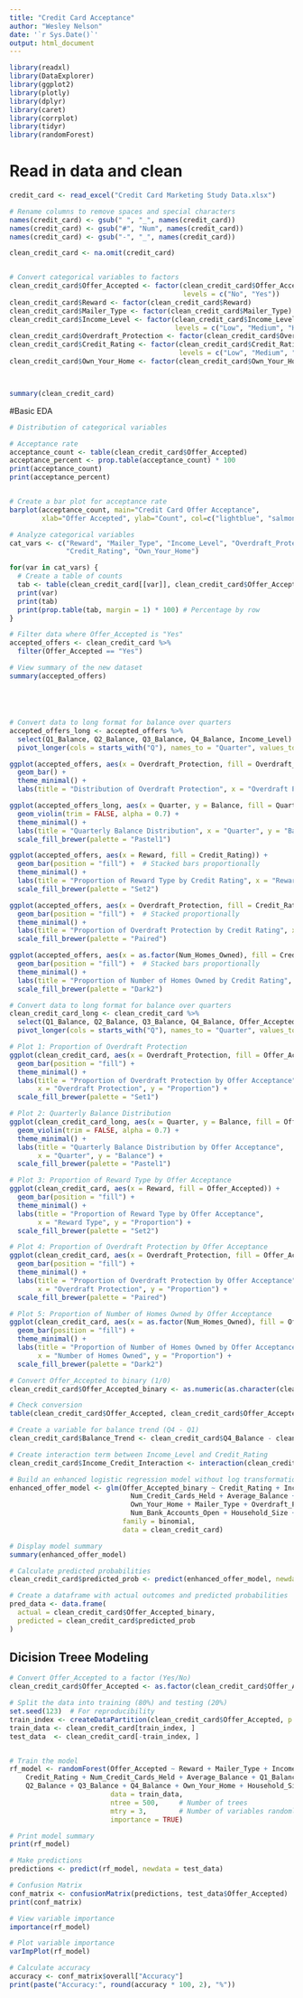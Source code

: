```yaml
---
title: "Credit Card Acceptance"
author: "Wesley Nelson"
date: '`r Sys.Date()`'
output: html_document
---
```


```r
library(readxl)
library(DataExplorer)
library(ggplot2)
library(plotly)
library(dplyr)
library(caret)
library(corrplot)
library(tidyr)
library(randomForest)
```

# Read in data and clean

```r


credit_card <- read_excel("Credit Card Marketing Study Data.xlsx")

# Rename columns to remove spaces and special characters
names(credit_card) <- gsub(" ", "_", names(credit_card))
names(credit_card) <- gsub("#", "Num", names(credit_card))
names(credit_card) <- gsub("-", "_", names(credit_card))

clean_credit_card <- na.omit(credit_card)


# Convert categorical variables to factors
clean_credit_card$Offer_Accepted <- factor(clean_credit_card$Offer_Accepted, 
                                           levels = c("No", "Yes"))
clean_credit_card$Reward <- factor(clean_credit_card$Reward)
clean_credit_card$Mailer_Type <- factor(clean_credit_card$Mailer_Type)
clean_credit_card$Income_Level <- factor(clean_credit_card$Income_Level, 
                                         levels = c("Low", "Medium", "High"))
clean_credit_card$Overdraft_Protection <- factor(clean_credit_card$Overdraft_Protection)
clean_credit_card$Credit_Rating <- factor(clean_credit_card$Credit_Rating, 
                                          levels = c("Low", "Medium", "High"))
clean_credit_card$Own_Your_Home <- factor(clean_credit_card$Own_Your_Home)



summary(clean_credit_card)

```

#Basic EDA

```r

# Distribution of categorical variables

# Acceptance rate
acceptance_count <- table(clean_credit_card$Offer_Accepted)
acceptance_percent <- prop.table(acceptance_count) * 100
print(acceptance_count)
print(acceptance_percent)


# Create a bar plot for acceptance rate
barplot(acceptance_count, main="Credit Card Offer Acceptance", 
        xlab="Offer Accepted", ylab="Count", col=c("lightblue", "salmon"))

# Analyze categorical variables
cat_vars <- c("Reward", "Mailer_Type", "Income_Level", "Overdraft_Protection", 
              "Credit_Rating", "Own_Your_Home")

for(var in cat_vars) {
  # Create a table of counts
  tab <- table(clean_credit_card[[var]], clean_credit_card$Offer_Accepted)
  print(var)
  print(tab)
  print(prop.table(tab, margin = 1) * 100) # Percentage by row
}

# Filter data where Offer_Accepted is "Yes"
accepted_offers <- clean_credit_card %>%
  filter(Offer_Accepted == "Yes")

# View summary of the new dataset
summary(accepted_offers)




```

# 

```r

# Convert data to long format for balance over quarters
accepted_offers_long <- accepted_offers %>%
  select(Q1_Balance, Q2_Balance, Q3_Balance, Q4_Balance, Income_Level) %>%
  pivot_longer(cols = starts_with("Q"), names_to = "Quarter", values_to = "Balance")

ggplot(accepted_offers, aes(x = Overdraft_Protection, fill = Overdraft_Protection)) +
  geom_bar() +
  theme_minimal() +
  labs(title = "Distribution of Overdraft Protection", x = "Overdraft Protection", y = "Count")

ggplot(accepted_offers_long, aes(x = Quarter, y = Balance, fill = Quarter)) +
  geom_violin(trim = FALSE, alpha = 0.7) +
  theme_minimal() +
  labs(title = "Quarterly Balance Distribution", x = "Quarter", y = "Balance") +
  scale_fill_brewer(palette = "Pastel1")

ggplot(accepted_offers, aes(x = Reward, fill = Credit_Rating)) +
  geom_bar(position = "fill") +  # Stacked bars proportionally
  theme_minimal() +
  labs(title = "Proportion of Reward Type by Credit Rating", x = "Reward Type", y = "Proportion") +
  scale_fill_brewer(palette = "Set2")

ggplot(accepted_offers, aes(x = Overdraft_Protection, fill = Credit_Rating)) +
  geom_bar(position = "fill") +  # Stacked proportionally
  theme_minimal() +
  labs(title = "Proportion of Overdraft Protection by Credit Rating", x = "Overdraft Protection", y = "Proportion") +
  scale_fill_brewer(palette = "Paired")

ggplot(accepted_offers, aes(x = as.factor(Num_Homes_Owned), fill = Credit_Rating)) +
  geom_bar(position = "fill") +  # Stacked bars proportionally
  theme_minimal() +
  labs(title = "Proportion of Number of Homes Owned by Credit Rating", x = "Number of Homes Owned", y = "Proportion") +
  scale_fill_brewer(palette = "Dark2")


```



```r

# Convert data to long format for balance over quarters
clean_credit_card_long <- clean_credit_card %>%
  select(Q1_Balance, Q2_Balance, Q3_Balance, Q4_Balance, Offer_Accepted) %>%
  pivot_longer(cols = starts_with("Q"), names_to = "Quarter", values_to = "Balance")

# Plot 1: Proportion of Overdraft Protection
ggplot(clean_credit_card, aes(x = Overdraft_Protection, fill = Offer_Accepted)) +
  geom_bar(position = "fill") +
  theme_minimal() +
  labs(title = "Proportion of Overdraft Protection by Offer Acceptance", 
       x = "Overdraft Protection", y = "Proportion") +
  scale_fill_brewer(palette = "Set1")

# Plot 2: Quarterly Balance Distribution
ggplot(clean_credit_card_long, aes(x = Quarter, y = Balance, fill = Offer_Accepted)) +
  geom_violin(trim = FALSE, alpha = 0.7) +
  theme_minimal() +
  labs(title = "Quarterly Balance Distribution by Offer Acceptance", 
       x = "Quarter", y = "Balance") +
  scale_fill_brewer(palette = "Pastel1")

# Plot 3: Proportion of Reward Type by Offer Acceptance
ggplot(clean_credit_card, aes(x = Reward, fill = Offer_Accepted)) +
  geom_bar(position = "fill") +
  theme_minimal() +
  labs(title = "Proportion of Reward Type by Offer Acceptance", 
       x = "Reward Type", y = "Proportion") +
  scale_fill_brewer(palette = "Set2")

# Plot 4: Proportion of Overdraft Protection by Offer Acceptance
ggplot(clean_credit_card, aes(x = Overdraft_Protection, fill = Offer_Accepted)) +
  geom_bar(position = "fill") +
  theme_minimal() +
  labs(title = "Proportion of Overdraft Protection by Offer Acceptance", 
       x = "Overdraft Protection", y = "Proportion") +
  scale_fill_brewer(palette = "Paired")

# Plot 5: Proportion of Number of Homes Owned by Offer Acceptance
ggplot(clean_credit_card, aes(x = as.factor(Num_Homes_Owned), fill = Offer_Accepted)) +
  geom_bar(position = "fill") +
  theme_minimal() +
  labs(title = "Proportion of Number of Homes Owned by Offer Acceptance", 
       x = "Number of Homes Owned", y = "Proportion") +
  scale_fill_brewer(palette = "Dark2")


```




```r

# Convert Offer_Accepted to binary (1/0)
clean_credit_card$Offer_Accepted_binary <- as.numeric(as.character(clean_credit_card$Offer_Accepted) == "Yes")

# Check conversion
table(clean_credit_card$Offer_Accepted, clean_credit_card$Offer_Accepted_binary)

# Create a variable for balance trend (Q4 - Q1)
clean_credit_card$Balance_Trend <- clean_credit_card$Q4_Balance - clean_credit_card$Q1_Balance

# Create interaction term between Income_Level and Credit_Rating
clean_credit_card$Income_Credit_Interaction <- interaction(clean_credit_card$Income_Level, clean_credit_card$Credit_Rating)

# Build an enhanced logistic regression model without log transformation
enhanced_offer_model <- glm(Offer_Accepted_binary ~ Credit_Rating + Income_Level + Reward + 
                              Num_Credit_Cards_Held + Average_Balance + Balance_Trend + 
                              Own_Your_Home + Mailer_Type + Overdraft_Protection + 
                              Num_Bank_Accounts_Open + Household_Size + Income_Credit_Interaction,
                            family = binomial, 
                            data = clean_credit_card)

# Display model summary
summary(enhanced_offer_model)

# Calculate predicted probabilities
clean_credit_card$predicted_prob <- predict(enhanced_offer_model, newdata = clean_credit_card, type = "response")

# Create a dataframe with actual outcomes and predicted probabilities
pred_data <- data.frame(
  actual = clean_credit_card$Offer_Accepted_binary,
  predicted = clean_credit_card$predicted_prob
)
```




## Dicision Treee Modeling


```r

# Convert Offer_Accepted to a factor (Yes/No)
clean_credit_card$Offer_Accepted <- as.factor(clean_credit_card$Offer_Accepted)

# Split the data into training (80%) and testing (20%)
set.seed(123)  # For reproducibility
train_index <- createDataPartition(clean_credit_card$Offer_Accepted, p = 0.8, list = FALSE)
train_data <- clean_credit_card[train_index, ]
test_data  <- clean_credit_card[-train_index, ]


# Train the model
rf_model <- randomForest(Offer_Accepted ~ Reward + Mailer_Type + Income_Level + Overdraft_Protection + 
    Credit_Rating + Num_Credit_Cards_Held + Average_Balance + Q1_Balance + 
    Q2_Balance + Q3_Balance + Q4_Balance + Own_Your_Home + Household_Size,, 
                         data = train_data, 
                         ntree = 500,     # Number of trees
                         mtry = 3,        # Number of variables randomly selected at each split
                         importance = TRUE)

# Print model summary
print(rf_model)

# Make predictions
predictions <- predict(rf_model, newdata = test_data)

# Confusion Matrix
conf_matrix <- confusionMatrix(predictions, test_data$Offer_Accepted)
print(conf_matrix)

# View variable importance
importance(rf_model)

# Plot variable importance
varImpPlot(rf_model)

# Calculate accuracy
accuracy <- conf_matrix$overall["Accuracy"]
print(paste("Accuracy:", round(accuracy * 100, 2), "%"))

```


